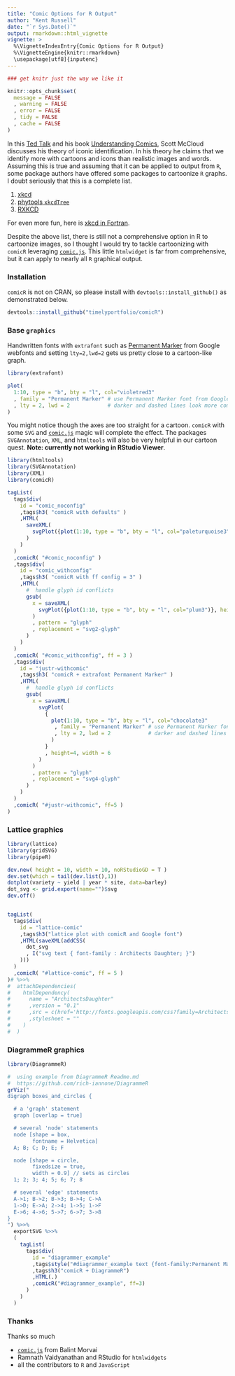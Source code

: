 ```yaml
---
title: "Comic Options for R Output"
author: "Kent Russell"
date: "`r Sys.Date()`"
output: rmarkdown::html_vignette
vignette: >
  %\VignetteIndexEntry{Comic Options for R Output}
  %\VignetteEngine{knitr::rmarkdown}
  \usepackage[utf8]{inputenc}
---
```



```r
### get knitr just the way we like it

knitr::opts_chunk$set(
  message = FALSE
  , warning = FALSE
  , error = FALSE
  , tidy = FALSE
  , cache = FALSE
)

```

In this [Ted Talk](http://www.ted.com/talks/scott_mccloud_on_comics?language=en) and his book [Understanding Comics](http://www.amazon.com/Understanding-Comics-The-Invisible-Art/dp/006097625X), Scott McCloud discusses his theory of iconic identification.  In his theory he claims that we identify more with cartoons and icons than realistic images and words.  Assuming this is true and assuming that it can be applied to output from `R`, some package authors have offered some packages to cartoonize `R` graphs.  I doubt seriously that this is a complete list.

1. [xkcd](http://cran.r-project.org/web/packages/xkcd/index.html)
2. [phytools `xkcdTree`](http://www.phytools.org/static.help/xkcdTree.html)
3. [RXKCD](http://cran.r-project.org/web/packages/RXKCD/index.html)

For even more fun, here is [xkcd in Fortran](http://implicitnone.com/xkcd-plots-fortran/).

Despite the above list, there is still not a comprehensive option in R to cartoonize images, so I thought I would try to tackle cartoonizing with `comicR` leveraging [`comic.js`](https://github.com/balint42/comic.js).  This little `htmlwidget` is far from comprehensive, but it can apply to nearly all `R` graphical output.

### Installation

`comicR` is not on CRAN, so please install with `devtools::install_github()` as demonstrated below.

```r
devtools::install_github("timelyportfolio/comicR")
```

### Base `graphics`

Handwritten fonts with `extrafont` such as [Permanent Marker](https://www.google.com/fonts/specimen/Permanent+Marker) from Google webfonts and setting `lty=2,lwd=2` gets us pretty close to a cartoon-like graph.

```r
library(extrafont)

plot(
  1:10, type = "b", bty = "l", col="violetred3"
  , family = "Permanent Marker" # use Permanent Marker font from Google Fonts
  , lty = 2, lwd = 2            # darker and dashed lines look more comic like to me
)
```

You might notice though the axes are too straight for a cartoon.  `comicR` with some `SVG` and [`comic.js`](https://github.com/balint42/comic.js) magic will complete the effect.  The packages `SVGAnnotation`, `XML`, and `htmltools` will also be very helpful in our cartoon quest.  **Note: currently not working in RStudio Viewer**.

```r
library(htmltools)
library(SVGAnnotation)
library(XML)
library(comicR)

tagList(
  tags$div(
    id = "comic_noconfig"
    ,tags$h3( "comicR with defaults" )
    ,HTML(
      saveXML(
        svgPlot({plot(1:10, type = "b", bty = "l", col="paleturquoise3")}, height=4, width = 6)
      )
    )
  )
  ,comicR( "#comic_noconfig" )
  ,tags$div(
    id = "comic_withconfig"
    ,tags$h3( "comicR with ff config = 3" )
    ,HTML(
      #  handle glyph id conflicts
      gsub(
        x = saveXML(
          svgPlot({plot(1:10, type = "b", bty = "l", col="plum3")}, height=4, width = 6)
        )
        , pattern = "glyph"
        , replacement = "svg2-glyph"
      )
    )
  )
  ,comicR( "#comic_withconfig", ff = 3 )
  ,tags$div(
    id = "justr-withcomic"
    ,tags$h3( "comicR + extrafont Permanent Marker" )
    ,HTML(
      #  handle glyph id conflicts
      gsub(
        x = saveXML(
          svgPlot(
            {
              plot(1:10, type = "b", bty = "l", col="chocolate3"
               , family = "Permanent Marker" # use Permanent Marker font from Google Fonts
               , lty = 2, lwd = 2            # darker and dashed lines look more comic like to me
              )
            }
            , height=4, width = 6
          )
        )
        , pattern = "glyph"
        , replacement = "svg4-glyph"
      )
    )
  )
  ,comicR( "#justr-withcomic", ff=5 )
)
```

### Lattice graphics

```r

library(lattice)
library(gridSVG)
library(pipeR)

dev.new( height = 10, width = 10, noRStudioGD = T )
dev.set(which = tail(dev.list(),1))
dotplot(variety ~ yield | year * site, data=barley)
dot_svg <- grid.export(name="")$svg
dev.off()


tagList(
  tags$div(
    id = "lattice-comic"
    ,tags$h3("lattice plot with comicR and Google font")
    ,HTML(saveXML(addCSS(
      dot_svg
      , I("svg text { font-family : Architects Daughter; }")
    )))
  )
  ,comicR( "#lattice-comic", ff = 5 )
)# %>>%
#  attachDependencies(
#    htmlDependency(
#      name = "ArchitectsDaughter"
#      ,version = "0.1"
#      ,src = c(href='http://fonts.googleapis.com/css?family=Architects+Daughter')
#      ,stylesheet = ""
#    )
#  )
```


### DiagrammeR graphics

```r
library(DiagrammeR)

#  using example from DiagrammeR Readme.md
#  https://github.com/rich-iannone/DiagrammeR
grViz("
digraph boxes_and_circles {

  # a 'graph' statement
  graph [overlap = true]

  # several 'node' statements
  node [shape = box,
        fontname = Helvetica]
  A; B; C; D; E; F

  node [shape = circle,
        fixedsize = true,
        width = 0.9] // sets as circles
  1; 2; 3; 4; 5; 6; 7; 8

  # several 'edge' statements
  A->1; B->2; B->3; B->4; C->A
  1->D; E->A; 2->4; 1->5; 1->F
  E->6; 4->6; 5->7; 6->7; 3->8
}
") %>>%
  exportSVG %>>%
  (
    tagList(
      tags$div(
        id = "diagrammer_example"
        ,tags$style("#diagrammer_example text {font-family:Permanent Marker;}")
        ,tags$h3("comicR + DiagrammeR")
        ,HTML(.)
        ,comicR("#diagrammer_example", ff=3)
      )
    )
  )
```


### Thanks

Thanks so much

- [`comic.js`](https://github.com/balint42/comic.js) from Balint Morvai
- Ramnath Vaidyanathan and RStudio for `htmlwidgets`
- all the contributors to `R` and `JavaScript`
